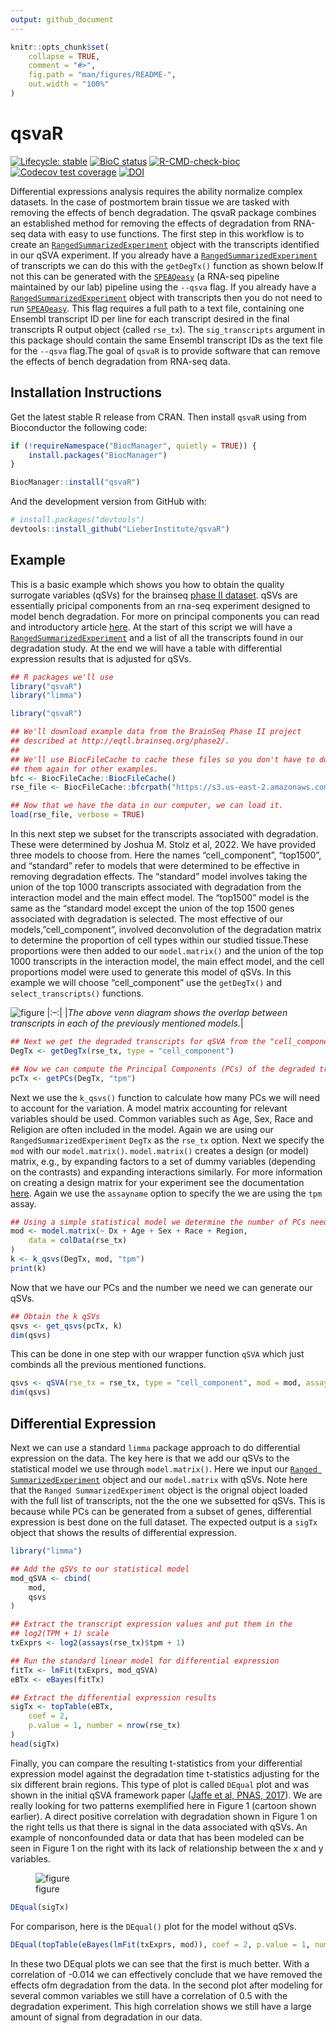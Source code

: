 ```yaml
---
output: github_document
---
```


<!-- README.md is generated from README.Rmd. Please edit that file -->

```r
knitr::opts_chunk$set(
    collapse = TRUE,
    comment = "#>",
    fig.path = "man/figures/README-",
    out.width = "100%"
)
```

# qsvaR

<!-- badges: start -->
[![Lifecycle: stable](https://img.shields.io/badge/lifecycle-stable-brightgreen.svg)](https://lifecycle.r-lib.org/articles/stages.html#stable)
[![BioC status](http://www.bioconductor.org/shields/build/release/bioc/qsvaR.svg)](https://bioconductor.org/checkResults/release/bioc-LATEST/qsvaR)
[![R-CMD-check-bioc](https://github.com/LieberInstitute/qsvaR/workflows/R-CMD-check-bioc/badge.svg)](https://github.com/LieberInstitute/qsvaR/actions)
[![Codecov test coverage](https://codecov.io/gh/LieberInstitute/qsvaR/branch/main/graph/badge.svg)](https://app.codecov.io/gh/LieberInstitute/qsvaR?branch=main)
[![DOI](https://zenodo.org/badge/421556636.svg)](https://zenodo.org/badge/latestdoi/421556636)
<!-- badges: end -->

Differential expressions analysis requires the ability normalize complex datasets. In the case of postmortem brain tissue we are tasked with removing the effects of bench degradation. The qsvaR package combines an established method for removing the effects of degradation from RNA-seq data with easy to use functions. The first step in this workflow is to create an [`RangedSummarizedExperiment`](https://www.rdocumentation.org/packages/SummarizedExperiment/versions/1.2.3/topics/RangedSummarizedExperiment-class) object with the transcripts identified in our qSVA experiment. If you already have a [`RangedSummarizedExperiment`](https://www.rdocumentation.org/packages/SummarizedExperiment/versions/1.2.3/topics/RangedSummarizedExperiment-class) of transcripts we can do this with the `getDegTx()` function as shown below.If not this can be generated with the [`SPEAQeasy`](http://research.libd.org/SPEAQeasy/index.html) (a RNA-seq pipeline maintained by our lab) pipeline using the `--qsva` flag. If you already have a [`RangedSummarizedExperiment`](https://www.rdocumentation.org/packages/SummarizedExperiment/versions/1.2.3/topics/RangedSummarizedExperiment-class) object with transcripts then you do not need to run [`SPEAQeasy`](http://research.libd.org/SPEAQeasy/index.html). This flag requires a full path to a text file, containing one Ensembl transcript ID per line for each transcript desired in the final transcripts R output object (called `rse_tx`). The `sig_transcripts` argument in this package should contain the same Ensembl transcript IDs as the text file for the `--qsva` flag.The goal of `qsvaR` is to provide software that can remove the effects of bench degradation from RNA-seq data.

## Installation Instructions

Get the latest stable R release from CRAN. Then install `qsvaR` using from Bioconductor the following code:

```r
if (!requireNamespace("BiocManager", quietly = TRUE)) {
    install.packages("BiocManager")
}

BiocManager::install("qsvaR")
```

And the development version from GitHub with:

```r
# install.packages("devtools")
devtools::install_github("LieberInstitute/qsvaR")
```


## Example

This is a basic example which shows you how to obtain the quality surrogate variables (qSVs) for the brainseq [phase II dataset](http://eqtl.brainseq.org/phase2). qSVs are essentially pricipal components from an rna-seq experiment designed to model bench degradation. For more on principal components you can read and introductory article [here](https://towardsdatascience.com/tidying-up-with-pca-an-introduction-to-principal-components-analysis-f876599af383#:~:text=The%20goal%20of%20PCA%20is,eliminate%20ones%20that%20do%20not). At the start of this script we will have a [`RangedSummarizedExperiment`](https://www.rdocumentation.org/packages/SummarizedExperiment/versions/1.2.3/topics/RangedSummarizedExperiment-class) and a list of all the transcripts found in our degradation study. At the end we will have a table with differential expression results that is adjusted for qSVs.

```r
## R packages we'll use
library("qsvaR")
library("limma")
```


```r
library("qsvaR")

## We'll download example data from the BrainSeq Phase II project
## described at http://eqtl.brainseq.org/phase2/.
##
## We'll use BiocFileCache to cache these files so you don't have to download
## them again for other examples.
bfc <- BiocFileCache::BiocFileCache()
rse_file <- BiocFileCache::bfcrpath("https://s3.us-east-2.amazonaws.com/libd-brainseq2/rse_tx_unfiltered.Rdata", x = bfc)

## Now that we have the data in our computer, we can load it.
load(rse_file, verbose = TRUE)
```


In this next step we subset for the transcripts associated with degradation. These were determined by Joshua M. Stolz et al, 2022. We have provided three models to choose from. Here the names "cell_component", "top1500", and "standard" refer to models that were determined to be effective in removing degradation effects. The "standard" model involves taking the union of the top 1000 transcripts associated with degradation from the interaction model and the main effect model. The "top1500" model is the same as the "standard model except the union of the top 1500 genes associated with degradation is selected. The most effective of our models, "cell_component", involved deconvolution of the degradation matrix to determine the proportion of cell types within our studied tissue.These proportions were then added to our `model.matrix()` and the union of the top 1000 transcripts in the interaction model, the main effect model, and the cell proportions model were used to generate this model of qSVs. In this example we will choose "cell_component" use the `getDegTx()` and `select_transcripts()` functions.

![figure](./man/figures/transcripts_venn_diagramm.png)
|:--:|
|*The above venn diagram shows the overlap between transcripts in each of the previously mentioned models.*|


```r
## Next we get the degraded transcripts for qSVA from the "cell_component" model
DegTx <- getDegTx(rse_tx, type = "cell_component")

## Now we can compute the Principal Components (PCs) of the degraded transcripts
pcTx <- getPCs(DegTx, "tpm")
```
Next we use the `k_qsvs()` function to calculate how many PCs we will need to account for the variation. A model matrix accounting for relevant variables should be used. Common variables such as Age, Sex, Race and Religion are often included in the model. Again we are using our `RangedSummarizedExperiment` `DegTx` as the `rse_tx` option. Next we specify the `mod` with our `model.matrix()`. `model.matrix()` creates a design (or model) matrix, e.g., by expanding factors to a set of dummy variables (depending on the contrasts) and expanding interactions similarly. For more information on creating a design matrix for your experiment see the documentation [here](http://bioconductor.org/packages/release/workflows/vignettes/RNAseq123/inst/doc/designmatrices.html). Again we use the `assayname` option to specify the we are using the `tpm` assay.

```r
## Using a simple statistical model we determine the number of PCs needed (k)
mod <- model.matrix(~ Dx + Age + Sex + Race + Region,
    data = colData(rse_tx)
)
k <- k_qsvs(DegTx, mod, "tpm")
print(k)
```

Now that we have our PCs and the number we need we can generate our qSVs.

```r
## Obtain the k qSVs
qsvs <- get_qsvs(pcTx, k)
dim(qsvs)
```

This can be done in one step with our wrapper function `qSVA` which just combinds all the previous mentioned functions.

```r
qsvs <- qSVA(rse_tx = rse_tx, type = "cell_component", mod = mod, assayname = "tpm")
dim(qsvs)
```

## Differential Expression

Next we can use a standard `limma` package approach to do differential expression on the data. The key here is that we add our qSVs to the statistical model we use through `model.matrix()`. 
Here we input our [`Ranged SummarizedExperiment`](https://www.rdocumentation.org/packages/SummarizedExperiment/versions/1.2.3/topics/RangedSummarizedExperiment-class) object and our `model.matrix` with qSVs. Note here that the `Ranged SummarizedExperiment` object is the orignal object loaded with the full list of transcripts, not the the one we subsetted for qSVs. This is because while PCs can be generated from a subset of genes, differential expression is best done on the full dataset. The expected output is a `sigTx` object that shows the results of differential expression.

```r
library("limma")

## Add the qSVs to our statistical model
mod_qSVA <- cbind(
    mod,
    qsvs
)

## Extract the transcript expression values and put them in the
## log2(TPM + 1) scale
txExprs <- log2(assays(rse_tx)$tpm + 1)

## Run the standard linear model for differential expression
fitTx <- lmFit(txExprs, mod_qSVA)
eBTx <- eBayes(fitTx)

## Extract the differential expression results
sigTx <- topTable(eBTx,
    coef = 2,
    p.value = 1, number = nrow(rse_tx)
)
head(sigTx)
```

Finally, you can compare the resulting t-statistics from your differential expression model against the degradation time t-statistics adjusting for the six different brain regions. This type of plot is called `DEqual` plot and was shown in the initial qSVA framework paper ([Jaffe et al, PNAS, 2017](https://doi.org/10.1073/pnas.1617384114)). We are really looking for two patterns exemplified here in Figure 1 (cartoon shown earlier). A direct positive correlation with degradation shown in Figure 1 on the right tells us that there is signal in the data associated with qSVs. An example of nonconfounded data or data that has been modeled can be seen in Figure 1 on the right with its lack of relationship between the x and y variables.

![figure](./man/figures/DEqual_example.png)

```r
DEqual(sigTx)
```

For comparison, here is the `DEqual()` plot for the model without qSVs.

```r
DEqual(topTable(eBayes(lmFit(txExprs, mod)), coef = 2, p.value = 1, number = nrow(rse_tx)))
```

In these two DEqual plots we can see that the first is much better. With a correlation of -0.014 we can effectively conclude that we have removed the effects ofm degradation from the data. In the second plot after modeling for several common variables we still have a correlation of 0.5 with the degradation experiment. This high correlation shows we still have a large amount of signal from degradation in our data.



